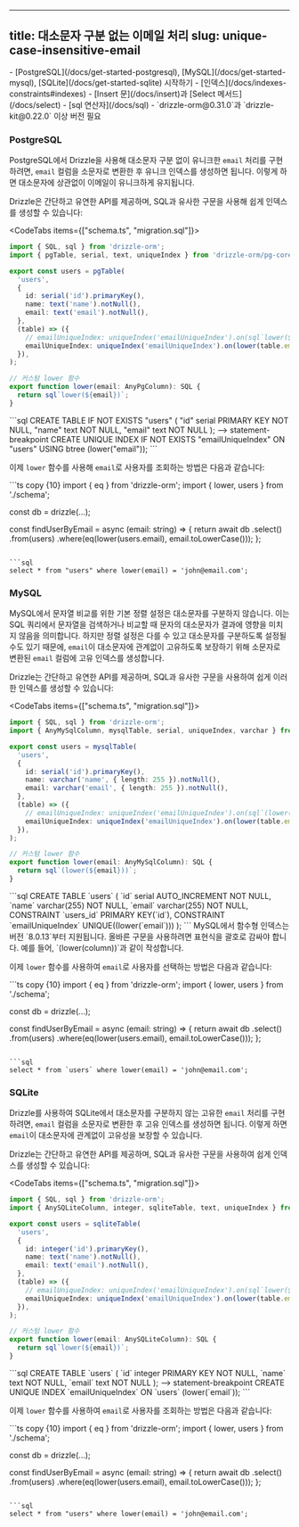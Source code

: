 

---
title: 대소문자 구분 없는 이메일 처리
slug: unique-case-insensitive-email
---


<Prerequisites>
- [PostgreSQL](/docs/get-started-postgresql), [MySQL](/docs/get-started-mysql), [SQLite](/docs/get-started-sqlite) 시작하기
- [인덱스](/docs/indexes-constraints#indexes)
- [Insert 문](/docs/insert)과 [Select 메서드](/docs/select)
- [sql 연산자](/docs/sql)
- `drizzle-orm@0.31.0`과 `drizzle-kit@0.22.0` 이상 버전 필요
</Prerequisites>

### PostgreSQL

PostgreSQL에서 Drizzle을 사용해 대소문자 구분 없이 유니크한 `email` 처리를 구현하려면, `email` 컬럼을 소문자로 변환한 후 유니크 인덱스를 생성하면 됩니다. 이렇게 하면 대소문자에 상관없이 이메일이 유니크하게 유지됩니다.

Drizzle은 간단하고 유연한 API를 제공하며, SQL과 유사한 구문을 사용해 쉽게 인덱스를 생성할 수 있습니다:

<CodeTabs items={["schema.ts", "migration.sql"]}>
  <CodeTab>
  ```ts copy {12,13}
  import { SQL, sql } from 'drizzle-orm';
  import { pgTable, serial, text, uniqueIndex } from 'drizzle-orm/pg-core';

  export const users = pgTable(
    'users',
    {
      id: serial('id').primaryKey(),
      name: text('name').notNull(),
      email: text('email').notNull(),
    },
    (table) => ({
      // emailUniqueIndex: uniqueIndex('emailUniqueIndex').on(sql`lower(${table.email})`),
      emailUniqueIndex: uniqueIndex('emailUniqueIndex').on(lower(table.email)),
    }),
  );

  // 커스텀 lower 함수
  export function lower(email: AnyPgColumn): SQL {
    return sql`lower(${email})`;
  }
  ```
  </CodeTab>
  ```sql
  CREATE TABLE IF NOT EXISTS "users" (
    "id" serial PRIMARY KEY NOT NULL,
    "name" text NOT NULL,
    "email" text NOT NULL
  );
  --> statement-breakpoint
  CREATE UNIQUE INDEX IF NOT EXISTS "emailUniqueIndex" ON "users" USING btree (lower("email"));
  ```
</CodeTabs>

이제 `lower` 함수를 사용해 `email`로 사용자를 조회하는 방법은 다음과 같습니다:

<Section>
```ts copy {10}
import { eq } from 'drizzle-orm';
import { lower, users } from './schema';

const db = drizzle(...);

const findUserByEmail = async (email: string) => {
  return await db
    .select()
    .from(users)
    .where(eq(lower(users.email), email.toLowerCase()));
};
```

```sql
select * from "users" where lower(email) = 'john@email.com';
```
</Section>


### MySQL

MySQL에서 문자열 비교를 위한 기본 정렬 설정은 대소문자를 구분하지 않습니다. 이는 SQL 쿼리에서 문자열을 검색하거나 비교할 때 문자의 대소문자가 결과에 영향을 미치지 않음을 의미합니다. 하지만 정렬 설정은 다를 수 있고 대소문자를 구분하도록 설정될 수도 있기 때문에, `email`이 대소문자에 관계없이 고유하도록 보장하기 위해 소문자로 변환된 `email` 컬럼에 고유 인덱스를 생성합니다.

Drizzle는 간단하고 유연한 API를 제공하며, SQL과 유사한 구문을 사용하여 쉽게 이러한 인덱스를 생성할 수 있습니다:

<CodeTabs items={["schema.ts", "migration.sql"]}>
  <CodeTab>
  ```ts copy {12,13}
  import { SQL, sql } from 'drizzle-orm';
  import { AnyMySqlColumn, mysqlTable, serial, uniqueIndex, varchar } from 'drizzle-orm/mysql-core';

  export const users = mysqlTable(
    'users',
    {
      id: serial('id').primaryKey(),
      name: varchar('name', { length: 255 }).notNull(),
      email: varchar('email', { length: 255 }).notNull(),
    },
    (table) => ({
      // emailUniqueIndex: uniqueIndex('emailUniqueIndex').on(sql`(lower(${table.email}))`),
      emailUniqueIndex: uniqueIndex('emailUniqueIndex').on(lower(table.email)),
    }),
  );

  // 커스텀 lower 함수
  export function lower(email: AnyMySqlColumn): SQL {
    return sql`(lower(${email}))`;
  }
  ```
  </CodeTab>
  ```sql
  CREATE TABLE `users` (
    `id` serial AUTO_INCREMENT NOT NULL,
    `name` varchar(255) NOT NULL,
    `email` varchar(255) NOT NULL,
    CONSTRAINT `users_id` PRIMARY KEY(`id`),
    CONSTRAINT `emailUniqueIndex` UNIQUE((lower(`email`)))
  );
  ```
</CodeTabs>

<Callout type="warning">
MySQL에서 함수형 인덱스는 버전 `8.0.13`부터 지원됩니다. 올바른 구문을 사용하려면 표현식을 괄호로 감싸야 합니다. 예를 들어, `(lower(column))`과 같이 작성합니다.
</Callout>

이제 `lower` 함수를 사용하여 `email`로 사용자를 선택하는 방법은 다음과 같습니다:

<Section>
```ts copy {10}
import { eq } from 'drizzle-orm';
import { lower, users } from './schema';

const db = drizzle(...);

const findUserByEmail = async (email: string) => {
  return await db
    .select()
    .from(users)
    .where(eq(lower(users.email), email.toLowerCase()));
};
```

```sql
select * from `users` where lower(email) = 'john@email.com';
```
</Section>


### SQLite

Drizzle를 사용하여 SQLite에서 대소문자를 구분하지 않는 고유한 `email` 처리를 구현하려면, `email` 컬럼을 소문자로 변환한 후 고유 인덱스를 생성하면 됩니다. 이렇게 하면 `email`이 대소문자에 관계없이 고유성을 보장할 수 있습니다.

Drizzle는 간단하고 유연한 API를 제공하며, SQL과 유사한 구문을 사용하여 쉽게 인덱스를 생성할 수 있습니다:

<CodeTabs items={["schema.ts", "migration.sql"]}>
  <CodeTab>
  ```ts copy {12,13}
  import { SQL, sql } from 'drizzle-orm';
  import { AnySQLiteColumn, integer, sqliteTable, text, uniqueIndex } from 'drizzle-orm/sqlite-core';

  export const users = sqliteTable(
    'users',
    {
      id: integer('id').primaryKey(),
      name: text('name').notNull(),
      email: text('email').notNull(),
    },
    (table) => ({
      // emailUniqueIndex: uniqueIndex('emailUniqueIndex').on(sql`lower(${table.email})`),
      emailUniqueIndex: uniqueIndex('emailUniqueIndex').on(lower(table.email)),
    }),
  );

  // 커스텀 lower 함수
  export function lower(email: AnySQLiteColumn): SQL {
    return sql`lower(${email})`;
  }
  ```
  </CodeTab>
  ```sql
  CREATE TABLE `users` (
	  `id` integer PRIMARY KEY NOT NULL,
	  `name` text NOT NULL,
	  `email` text NOT NULL
  );
  --> statement-breakpoint
  CREATE UNIQUE INDEX `emailUniqueIndex` ON `users` (lower(`email`));
  ```
</CodeTabs>

이제 `lower` 함수를 사용하여 `email`로 사용자를 조회하는 방법은 다음과 같습니다:

<Section>
```ts copy {10}
import { eq } from 'drizzle-orm';
import { lower, users } from './schema';

const db = drizzle(...);

const findUserByEmail = async (email: string) => {
  return await db
    .select()
    .from(users)
    .where(eq(lower(users.email), email.toLowerCase()));
};
```

```sql
select * from "users" where lower(email) = 'john@email.com';
```
</Section>


